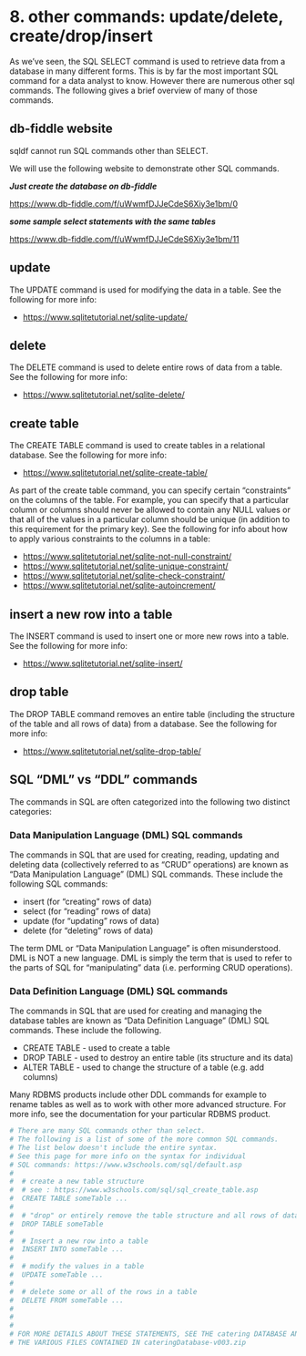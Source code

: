 # <yrChapterNumber>8. </yrChapterNumber> other commands: update/delete, create/drop/insert

As we've seen, the SQL SELECT command is used to retrieve data from a 
database in many different forms. This is by far the most important SQL command 
for a data analyst to know. However there are numerous other sql commands.
The following gives a brief overview of many of those commands. 

## db-fiddle website

sqldf cannot run SQL commands other than SELECT.

We will use the following website to demonstrate other SQL commands.

***Just create the database on db-fiddle***

<https://www.db-fiddle.com/f/uWwmfDJJeCdeS6Xiy3e1bm/0>

***some sample select statements with the same tables***

<https://www.db-fiddle.com/f/uWwmfDJJeCdeS6Xiy3e1bm/11>


## update

The UPDATE command is used for modifying the data in a table.
See the following for more info:

- <https://www.sqlitetutorial.net/sqlite-update/>

## delete

The DELETE command is used  to delete entire rows of data from a table.
See the following for more info:

- <https://www.sqlitetutorial.net/sqlite-delete/>

## create table

The CREATE TABLE command is used to create tables in a relational 
database. See the following for more info:

- <https://www.sqlitetutorial.net/sqlite-create-table/>

As part of the create table command, you can specify certain "constraints"
on the columns of the table. For example, you can specify that a particular
column or columns should never be allowed to contain any NULL values or that
all of the values in a particular column should be unique (in addition
to this requirement for the primary key). See the following for info
about how to apply various constraints to the columns in a table:

- <https://www.sqlitetutorial.net/sqlite-not-null-constraint/>
- <https://www.sqlitetutorial.net/sqlite-unique-constraint/>
- <https://www.sqlitetutorial.net/sqlite-check-constraint/>
- <https://www.sqlitetutorial.net/sqlite-autoincrement/>

## insert a new row into a table

The INSERT command is used to
insert one or more new rows into a table. See the following for more info:

- <https://www.sqlitetutorial.net/sqlite-insert/>


## drop table

The DROP TABLE command removes an entire table (including the
structure of the table and all rows of data) from a database.
See the following for more info:

- <https://www.sqlitetutorial.net/sqlite-drop-table/>


## SQL "DML" vs "DDL" commands

The commands in SQL are often categorized into the following two distinct 
categories:

### Data Manipulation Language (DML) SQL commands

The commands in SQL that are used for creating, reading, updating and deleting
data (collectively referred to as "CRUD" operations) are known as 
"Data Manipulation Language" (DML) SQL commands. These include
the following SQL commands:

- insert (for "creating" rows of data)
- select (for "reading" rows of data)
- update (for "updating" rows of data)
- delete (for "deleting" rows of data)

The term DML or "Data Manipulation Language" is often misunderstood. 
DML is NOT a new language. DML is simply the term that is used to refer
to the parts of SQL for "manipulating" data (i.e. performing CRUD operations). 

### Data Definition Language (DML) SQL commands

The commands in SQL that are used for creating and managing the database tables
are known as "Data Definition Language" (DML) SQL commands. These include
the following. 

- CREATE TABLE - used to create a table
- DROP TABLE - used to destroy an entire table (its structure and its data)
- ALTER TABLE - used to change the structure of a table (e.g. add columns)

Many RDBMS products include other DDL commands for example to rename tables
as well as to work with other more advanced structure. For more info,
see the documentation for your particular RDBMS product.




```r
# There are many SQL commands other than select.
# The following is a list of some of the more common SQL commands. 
# The list below doesn't include the entire syntax. 
# See this page for more info on the syntax for individual
# SQL commands: https://www.w3schools.com/sql/default.asp
#
#  # create a new table structure
#  # see : https://www.w3schools.com/sql/sql_create_table.asp
#  CREATE TABLE someTable ...
# 
#  # "drop" or entirely remove the table structure and all rows of data
#  DROP TABLE someTable    
#
#  # Insert a new row into a table
#  INSERT INTO someTable ...
#
#  # modify the values in a table
#  UPDATE someTable ...
#
#  # delete some or all of the rows in a table
#  DELETE FROM someTable ...
#
#
#
# FOR MORE DETAILS ABOUT THESE STATEMENTS, SEE THE catering DATABASE AND
# THE VARIOUS FILES CONTAINED IN cateringDatabase-v003.zip
```
